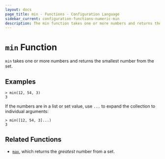 ```yaml
---
layout: docs
page_title: min - Functions - Configuration Language
sidebar_current: configuration-functions-numeric-min
description: The min function takes one or more numbers and returns the smallest number.
---
```


# `min` Function

`min` takes one or more numbers and returns the smallest number from the set.

## Examples

```
> min(12, 54, 3)
3
```

If the numbers are in a list or set value, use `...` to expand the collection
to individual arguments:

```
> min([12, 54, 3]...)
3
```

## Related Functions

- [`max`](./max.html), which returns the _greatest_ number from a set.
